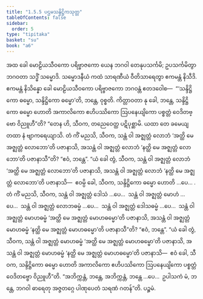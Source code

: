 ```yaml
---
title: "1.5.5 ပဌမသန္ဒိဋ္ဌိကသုတ္တ"
tableOfContents: false
sidebar:
  order: 5
type: "tipitaka"
basket: "su"
book: "a6"
---
```



<DynamicBreadcrumb />

<Division number="47" book="a6" e="ch" v="16" p="313">

<Paragraph number="359" book="a6">
အထ ခေါ မောဠိယသီဝကော ပရိဗ္ဗာဇကော ယေန ဘဂဝါ တေနုပသင်္ကမိ; ဥပသင်္ကမိတွာ ဘဂဝတာ သဒ္ဓိံ သမ္မောဒိ. သမ္မောဒနီယံ ကထံ သာရဏီယံ ဝီတိသာရေတွာ ဧကမန္တံ နိသီဒိ. ဧကမန္တံ နိသိန္နော ခေါ မောဠိယသီဝကော ပရိဗ္ဗာဇကော ဘဂဝန္တံ ဧတဒဝေါစ—  “‘သန္ဒိဋ္ဌိကော ဓမ္မော, သန္ဒိဋ္ဌိကော ဓမ္မော’တိ, ဘန္တေ, ဝုစ္စတိ. ကိတ္တာဝတာ နု ခေါ, ဘန္တေ, သန္ဒိဋ္ဌိကော ဓမ္မော ဟောတိ အကာလိကော ဧဟိပဿိကော ဩပနေယျိကော ပစ္စတ္တံ ဝေဒိတဗ္ဗော ဝိညူဟီ”တိ?
</Paragraph>

<Paragraph number="360" book="a6">
“တေန ဟိ, သီဝက, တညေဝေတ္ထ ပဋိပုစ္ဆာမိ. ယထာ တေ ခမေယျ တထာ နံ ဗျာကရေယျာသိ. တံ ကိံ မညသိ, သီဝက, သန္တံ ဝါ အဇ္ဈတ္တံ လောဘံ ‘အတ္ထိ မေ အဇ္ဈတ္တံ လောဘော’တိ ပဇာနာသိ, အသန္တံ ဝါ အဇ္ဈတ္တံ လောဘံ ‘နတ္ထိ မေ အဇ္ဈတ္တံ လောဘော’တိ ပဇာနာသီ”တိ? “ဧဝံ, ဘန္တေ”. “ယံ ခေါ တွံ, သီဝက, သန္တံ ဝါ အဇ္ဈတ္တံ လောဘံ ‘အတ္ထိ မေ အဇ္ဈတ္တံ လောဘော’တိ ပဇာနာသိ, အသန္တံ ဝါ အဇ္ဈတ္တံ လောဘံ ‘နတ္ထိ မေ အဇ္ဈတ္တံ လောဘော’တိ ပဇာနာသိ—  ဧဝမ္ပိ ခေါ, သီဝက, သန္ဒိဋ္ဌိကော ဓမ္မော ဟောတိ …ပေ… .
</Paragraph>

<Paragraph number="361" book="a6">
တံ ကိံ မညသိ, သီဝက, သန္တံ ဝါ အဇ္ဈတ္တံ ဒေါသံ …ပေ…  သန္တံ ဝါ အဇ္ဈတ္တံ မောဟံ …ပေ…  သန္တံ ဝါ အဇ္ဈတ္တံ လောဘဓမ္မံ …ပေ…  သန္တံ ဝါ အဇ္ဈတ္တံ ဒေါသဓမ္မံ …ပေ…  သန္တံ ဝါ အဇ္ဈတ္တံ မောဟဓမ္မံ ‘အတ္ထိ မေ အဇ္ဈတ္တံ မောဟဓမ္မော’တိ ပဇာနာသိ, အသန္တံ ဝါ အဇ္ဈတ္တံ မောဟဓမ္မံ ‘နတ္ထိ မေ အဇ္ဈတ္တံ မောဟဓမ္မော’တိ ပဇာနာသီ”တိ? “ဧဝံ, ဘန္တေ”. “ယံ ခေါ တွံ, သီဝက, သန္တံ ဝါ အဇ္ဈတ္တံ မောဟဓမ္မံ ‘အတ္ထိ မေ အဇ္ဈတ္တံ မောဟဓမ္မော’တိ ပဇာနာသိ, အသန္တံ ဝါ အဇ္ဈတ္တံ မောဟဓမ္မံ ‘နတ္ထိ မေ အဇ္ဈတ္တံ မောဟဓမ္မော’တိ ပဇာနာသိ—  ဧဝံ ခေါ, သီဝက, သန္ဒိဋ္ဌိကော ဓမ္မော ဟောတိ အကာလိကော ဧဟိပဿိကော ဩပနေယျိကော ပစ္စတ္တံ ဝေဒိတဗ္ဗော ဝိညူဟီ”တိ.
</Paragraph>

<Paragraph number="362" book="a6">
“အဘိက္ကန္တံ, ဘန္တေ, အဘိက္ကန္တံ, ဘန္တေ …ပေ…  ဥပါသကံ မံ, ဘန္တေ, ဘဂဝါ ဓာရေတု အဇ္ဇတဂ္ဂေ ပါဏုပေတံ သရဏံ ဂတန်”တိ.

</Paragraph>
</Division>

<Paragraph number="363" type="center" book="a6">
ပဉ္စမံ.
</Paragraph>